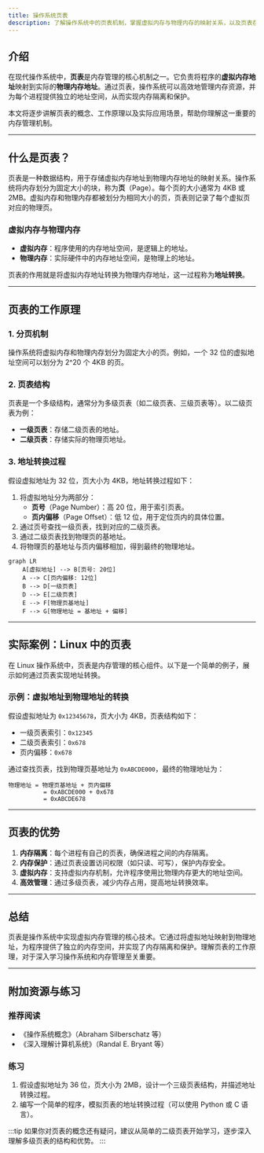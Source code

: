 ```yaml
---
title: 操作系统页表
description: 了解操作系统中的页表机制，掌握虚拟内存与物理内存的映射关系，以及页表在内存管理中的作用。
---
```


## 介绍

在现代操作系统中，**页表**是内存管理的核心机制之一。它负责将程序的**虚拟内存地址**映射到实际的**物理内存地址**。通过页表，操作系统可以高效地管理内存资源，并为每个进程提供独立的地址空间，从而实现内存隔离和保护。

本文将逐步讲解页表的概念、工作原理以及实际应用场景，帮助你理解这一重要的内存管理机制。

---

## 什么是页表？

页表是一种数据结构，用于存储虚拟内存地址到物理内存地址的映射关系。操作系统将内存划分为固定大小的块，称为**页**（Page）。每个页的大小通常为 4KB 或 2MB。虚拟内存和物理内存都被划分为相同大小的页，页表则记录了每个虚拟页对应的物理页。

### 虚拟内存与物理内存

- **虚拟内存**：程序使用的内存地址空间，是逻辑上的地址。
- **物理内存**：实际硬件中的内存地址空间，是物理上的地址。

页表的作用就是将虚拟内存地址转换为物理内存地址，这一过程称为**地址转换**。

---

## 页表的工作原理

### 1. 分页机制

操作系统将虚拟内存和物理内存划分为固定大小的页。例如，一个 32 位的虚拟地址空间可以划分为 2^20 个 4KB 的页。

### 2. 页表结构

页表是一个多级结构，通常分为多级页表（如二级页表、三级页表等）。以二级页表为例：

- **一级页表**：存储二级页表的地址。
- **二级页表**：存储实际的物理页地址。

### 3. 地址转换过程

假设虚拟地址为 32 位，页大小为 4KB，地址转换过程如下：

1. 将虚拟地址分为两部分：
   - **页号**（Page Number）：高 20 位，用于索引页表。
   - **页内偏移**（Page Offset）：低 12 位，用于定位页内的具体位置。
2. 通过页号查找一级页表，找到对应的二级页表。
3. 通过二级页表找到物理页的基地址。
4. 将物理页的基地址与页内偏移相加，得到最终的物理地址。

```mermaid
graph LR
    A[虚拟地址] --> B[页号: 20位]
    A --> C[页内偏移: 12位]
    B --> D[一级页表]
    D --> E[二级页表]
    E --> F[物理页基地址]
    F --> G[物理地址 = 基地址 + 偏移]
```

---

## 实际案例：Linux 中的页表

在 Linux 操作系统中，页表是内存管理的核心组件。以下是一个简单的例子，展示如何通过页表实现地址转换。

### 示例：虚拟地址到物理地址的转换

假设虚拟地址为 `0x12345678`，页大小为 4KB，页表结构如下：

- 一级页表索引：`0x12345`
- 二级页表索引：`0x678`
- 页内偏移：`0x678`

通过查找页表，找到物理页基地址为 `0xABCDE000`，最终的物理地址为：

```
物理地址 = 物理页基地址 + 页内偏移
          = 0xABCDE000 + 0x678
          = 0xABCDE678
```

---

## 页表的优势

1. **内存隔离**：每个进程有自己的页表，确保进程之间的内存隔离。
2. **内存保护**：通过页表设置访问权限（如只读、可写），保护内存安全。
3. **虚拟内存**：支持虚拟内存机制，允许程序使用比物理内存更大的地址空间。
4. **高效管理**：通过多级页表，减少内存占用，提高地址转换效率。

---

## 总结

页表是操作系统中实现虚拟内存管理的核心技术。它通过将虚拟地址映射到物理地址，为程序提供了独立的内存空间，并实现了内存隔离和保护。理解页表的工作原理，对于深入学习操作系统和内存管理至关重要。

---

## 附加资源与练习

### 推荐阅读
- 《操作系统概念》（Abraham Silberschatz 等）
- 《深入理解计算机系统》（Randal E. Bryant 等）

### 练习
1. 假设虚拟地址为 36 位，页大小为 2MB，设计一个三级页表结构，并描述地址转换过程。
2. 编写一个简单的程序，模拟页表的地址转换过程（可以使用 Python 或 C 语言）。

:::tip
如果你对页表的概念还有疑问，建议从简单的二级页表开始学习，逐步深入理解多级页表的结构和优势。
:::